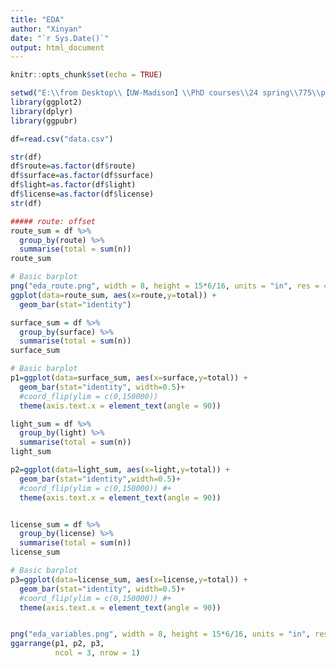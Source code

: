 ---
title: "EDA"
author: "Xinyan"
date: "`r Sys.Date()`"
output: html_document
---

```{r setup, include=FALSE}
knitr::opts_chunk$set(echo = TRUE)
```

```{r}
setwd("E:\\from Desktop\\【UW-Madison】\\PhD courses\\24 spring\\775\\project new")
library(ggplot2)
library(dplyr)
library(ggpubr)
```


```{r EDA}
df=read.csv("data.csv")

str(df)
df$route=as.factor(df$route)
df$surface=as.factor(df$surface)
df$light=as.factor(df$light)
df$license=as.factor(df$license)
str(df)

##### route: offset
route_sum = df %>%
  group_by(route) %>%
  summarise(total = sum(n))
route_sum

# Basic barplot
png("eda_route.png", width = 8, height = 15*6/16, units = "in", res = 400)
ggplot(data=route_sum, aes(x=route,y=total)) +
  geom_bar(stat="identity")

surface_sum = df %>%
  group_by(surface) %>%
  summarise(total = sum(n))
surface_sum

# Basic barplot
p1=ggplot(data=surface_sum, aes(x=surface,y=total)) +
  geom_bar(stat="identity", width=0.5)+
  #coord_flip(ylim = c(0,150000))
  theme(axis.text.x = element_text(angle = 90))

light_sum = df %>%
  group_by(light) %>%
  summarise(total = sum(n))
light_sum

p2=ggplot(data=light_sum, aes(x=light,y=total)) +
  geom_bar(stat="identity",width=0.5)+
  #coord_flip(ylim = c(0,150000)) #+
  theme(axis.text.x = element_text(angle = 90))


license_sum = df %>%
  group_by(license) %>%
  summarise(total = sum(n))
license_sum

# Basic barplot
p3=ggplot(data=license_sum, aes(x=license,y=total)) +
  geom_bar(stat="identity", width=0.5)+
  #coord_flip(ylim = c(0,150000)) #+
  theme(axis.text.x = element_text(angle = 90))


png("eda_variables.png", width = 8, height = 15*6/16, units = "in", res = 400)
ggarrange(p1, p2, p3,
          ncol = 3, nrow = 1)
```

